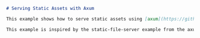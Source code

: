 ```markdown README.md
# Serving Static Assets with Axum

This example shows how to serve static assets using [axum](https://github.com/tokio-rs/axum) and shuttle.

This example is inspired by the static-file-server example from the axum repo, to see more ways to do this check out the [original](https://github.com/tokio-rs/axum/blob/main/examples/static-file-server/src/main.rs).

```
